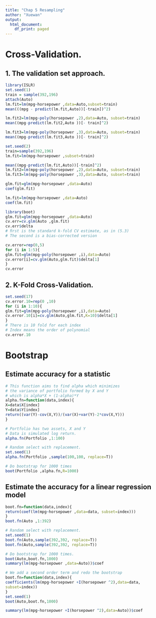 ---
title: "Chap 5 Resampling"
author: "Xuewan"
output:
  html_document:
    df_print: paged
---
# Cross-Validation.

## 1. The validation set approach.
```{r}
library(ISLR)
set.seed(1)
train = sample(392,196)
attach(Auto)
lm.fit=lm(mpg~horsepower ,data=Auto,subset=train)
mean(((mpg - predict(lm.fit,Auto))[-train])^2)

lm.fit2=lm(mpg~poly(horsepower ,2),data=Auto, subset=train)
mean((mpg-predict(lm.fit2,Auto ))[- train]^2)

lm.fit3=lm(mpg~poly(horsepower ,3),data=Auto, subset=train)
mean((mpg-predict(lm.fit3,Auto ))[- train]^2)

set.seed(2)
train=sample(392,196)
lm.fit=lm(mpg~horsepower ,subset=train)

mean((mpg-predict(lm.fit,Auto))[-train]^2)
lm.fit2=lm(mpg~poly(horsepower ,2),data=Auto, subset=train)
lm.fit3=lm(mpg~poly(horsepower ,3),data=Auto, subset=train)

glm.fit=glm(mpg~horsepower ,data=Auto)
coef(glm.fit)

lm.fit=lm(mpg~horsepower ,data=Auto)
coef(lm.fit)

library(boot)
glm.fit=glm(mpg~horsepower ,data=Auto)
cv.err=cv.glm(Auto ,glm.fit)
cv.err$delta
# ﬁrst is the standard k-fold CV estimate, as in (5.3)
# The second is a bias-corrected version

cv.error=rep(0,5)
for (i in 1:5){
glm.fit=glm(mpg~poly(horsepower ,i),data=Auto)
cv.error[i]=cv.glm(Auto,glm.fit)$delta[1]
}
cv.error
```

## 2. K-Fold Cross-Validation.
```{r}
set.seed(17)
cv.error.10=rep(0 ,10)
for (i in 1:10){
glm.fit=glm(mpg~poly(horsepower ,i),data=Auto)
cv.error.10[i]=cv.glm(Auto,glm.fit,K=10)$delta[1]
}
# There is 10 fold for each index
# Index means the order of polynomial
cv.error.10
```

# Bootstrap
## Estimate accuracy for a statistic
```{r}
# This function aims to find alpha which minimizes 
# the variance of portfolio formed by X and Y
# which is alpha*X + (1-alpha)*Y
alpha.fn=function(data,index){
X=data$X[index]
Y=data$Y[index]
return((var(Y)-cov(X,Y))/(var(X)+var(Y)-2*cov(X,Y)))
}

# Portfolio has two assets, X and Y
# Data is simulated log return.
alpha.fn(Portfolio ,1:100)

# Random select with replacement.
set.seed(1)
alpha.fn(Portfolio ,sample(100,100, replace=T))

# Do bootstrap for 1000 times
boot(Portfolio ,alpha.fn,R=1000)
```

## Estimate the accuracy for a linear regression model

```{r}
boot.fn=function(data,index){
return(coef(lm(mpg~horsepower ,data=data, subset=index)))
}
boot.fn(Auto ,1:392)

# Random select with replacement.
set.seed(1)
boot.fn(Auto,sample(392,392, replace=T))
boot.fn(Auto,sample(392,392, replace=T))

# Do bootstrap for 1000 times.
boot(Auto,boot.fn,1000)
summary(lm(mpg~horsepower ,data=Auto))$coef

# We add a second order term and redo the bootstrap
boot.fn=function(data,index){
coefficients(lm(mpg~horsepower +I(horsepower ^2),data=data,
subset=index))
}
set.seed(1)
boot(Auto,boot.fn,1000)

summary(lm(mpg~horsepower +I(horsepower ^2),data=Auto))$coef
```


